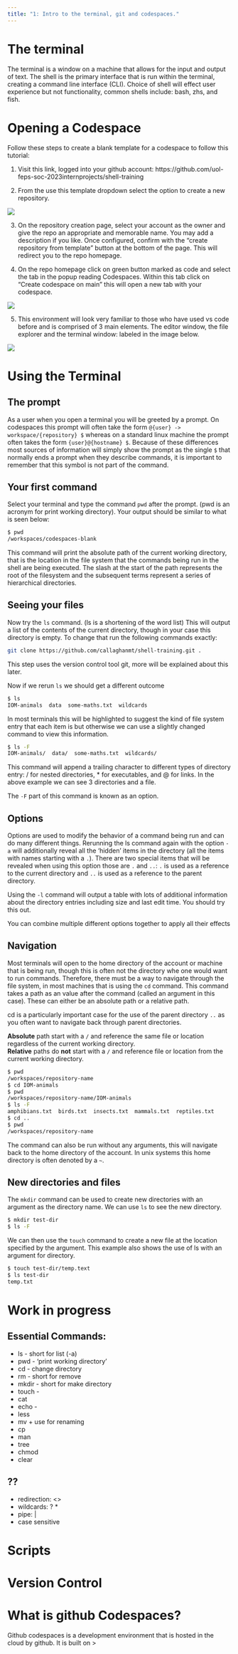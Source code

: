 ```yaml
---
title: "1: Intro to the terminal, git and codespaces."
---
```


# The terminal
The terminal is a window on a machine that allows for the input and output of text. The shell is the primary interface that is run within the terminal, creating a command line interface (CLI). Choice of shell will effect user experience but not functionality, common shells include: bash, zhs, and fish.

# Opening a Codespace
Follow these steps to create a blank template for a codespace to follow this tutorial:

1. Visit this link, logged into your github account: https://github.com/uol-feps-soc-2023internprojects/shell-training

2. From the use this template dropdown select the option to create a new repository.

![](/img/repo-from-template.png)

3. On the repository creation page, select your account as the owner and give the repo an appropriate and memorable name. You may add a description if you like. Once configured, confirm with the "create repository from template" button at the bottom of the page. This will redirect you to the repo homepage.

4. On the repo homepage click on green button marked as code and select the tab in the popup reading Codespaces. Within this tab click on "Create codespace on main" this will open a new tab with your codespace.

![](/img/github_code.png)

5. This environment will look very familiar to those who have used vs code before and is comprised of 3 main elements. The editor window, the file explorer and the terminal window: labeled in the image below.

![](/img/codespace.png)

# Using the Terminal
## The prompt
As a user when you open a terminal you will be greeted by a prompt. On codespaces this prompt will often take the form `@{user} -> workspace/{repository} $` whereas on a standard linux machine the prompt often takes the form `{user}@{hostname} $`. Because of these differences most sources of information will simply show the prompt as the single `$` that normally ends a prompt when they describe commands, it is important to remember that this symbol is not part of the command.

## Your first command
Select your terminal and type the command `pwd` after the prompt. (pwd is an acronym for print working directory). Your output should be similar to what is seen below:
``` bash
$ pwd
/workspaces/codespaces-blank
```
This command will print the absolute path of the current working directory, that is the location in the file system that the commands being run in the shell are being executed. The slash at the start of the path represents the root of the filesystem and the subsequent terms represent a series of hierarchical directories.

## Seeing your files
Now try the `ls` command. (ls is a shortening of the word list)
This will output a list of the contents of the current directory, though in your case this directory is empty. To change that run the following commands exactly:
``` bash
git clone https://github.com/callaghanmt/shell-training.git .
```
:::{.callout-note}
This step uses the version control tool git, more will be explained about this later.
:::
Now if we rerun `ls` we should get a different outcome
``` bash
$ ls
IOM-animals  data  some-maths.txt  wildcards
```

In most terminals this will be highlighted to suggest the kind of file system entry that each item is but otherwise we can use a slightly changed command to view this information. 
``` bash
$ ls -F
IOM-animals/  data/  some-maths.txt  wildcards/
```
This command will append a trailing character to different types of directory entry: / for nested directories, * for executables, and @ for links. In the above example we can see 3 directories and a file.  

The `-F` part of this command is known as an option.

## Options  
Options are used to modify the behavior of a command being run and can do many different things. Rerunning the ls command again with the option `-a` will additionally reveal all the 'hidden' items in the directory (all the items with names starting with a `.`). There are two special items that will be revealed when using this option those are `.` and `..`: `.` is used as a reference to the current directory and `..` is used as a reference to the parent directory.

Using the `-l` command will output a table with lots of additional information about the directory entries including size and last edit time. You should try this out.

:::{.callout-tip}
You can combine multiple different options together to apply all their effects
:::

## Navigation
Most terminals will open to the home directory of the account or machine that is being run, though this is often not the directory whe one would want to run commands. Therefore, there must be a way to navigate through the file system, in most machines that is using the `cd` command. This command takes a path as an value after the command (called an argument in this case). These can either be an absolute path or a relative path.

cd is a particularly important case for the use of the parent directory `..` as you often want to navigate back through parent directories.

:::{.callout-important}
**Absolute** path start with a `/` and reference the same file or location regardless of the current working directory.  
**Relative** paths do **not** start with a `/` and reference file or location from the current working directory.
:::
``` bash
$ pwd
/workspaces/repository-name
$ cd IOM-animals
$ pwd
/workspaces/repository-name/IOM-animals
$ ls -F
amphibians.txt  birds.txt  insects.txt  mammals.txt  reptiles.txt
$ cd .. 
$ pwd
/workspaces/repository-name
```
The command can also be run without any arguments, this will navigate back to the home directory of the account. In unix systems this home directory is often denoted by a `~`.

## New directories and files
The `mkdir` command can be used to create new directories with an argument as the directory name. We can use `ls` to see the new directory.
``` bash
$ mkdir test-dir
$ ls -F
```
We can then use the `touch` command to create a new file at the location specified by the argument. This example also shows the use of ls with an argument for directory.
``` bash
$ touch test-dir/temp.text
$ ls test-dir
temp.txt
```


# Work in progress
## Essential Commands:
* ls - short for list (-a)
* pwd - 'print working directory'
* cd - change directory
* rm - short for remove 
* mkdir - short for make directory
* touch - 
* cat
* echo - 
* less
* mv + use for renaming 
* cp
* man
* tree
* chmod 
* clear

## ??
* redirection: <>
* wildcards: ? *
* pipe: |
* case sensitive

# Scripts

# Version Control

# What is github Codespaces?
Github codespaces is a development environment that is hosted in the cloud by github. It is built on >